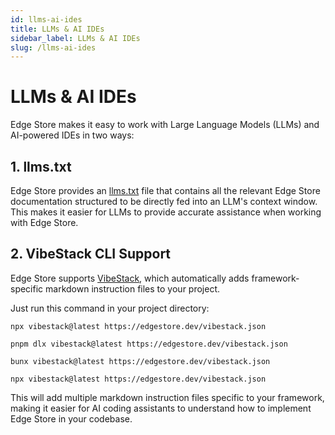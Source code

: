 ```yaml
---
id: llms-ai-ides
title: LLMs & AI IDEs
sidebar_label: LLMs & AI IDEs
slug: /llms-ai-ides
---
```



# LLMs & AI IDEs

Edge Store makes it easy to work with Large Language Models (LLMs) and AI-powered IDEs in two ways:

## 1. llms.txt

Edge Store provides an [llms.txt](https://edgestore.dev/llms.txt) file that contains all the relevant Edge Store documentation structured to be directly fed into an LLM's context window. This makes it easier for LLMs to provide accurate assistance when working with Edge Store.

## 2. VibeStack CLI Support

Edge Store supports [VibeStack](https://vibestack.app), which automatically adds framework-specific markdown instruction files to your project.

Just run this command in your project directory:

<Tabs>
<TabItem value="npm" label="npm">

```shell
npx vibestack@latest https://edgestore.dev/vibestack.json
```

</TabItem>
<TabItem value="pnpm" label="pnpm">

```shell
pnpm dlx vibestack@latest https://edgestore.dev/vibestack.json
```

</TabItem>
<TabItem value="bun" label="bun">

```shell
bunx vibestack@latest https://edgestore.dev/vibestack.json
```

</TabItem>
<TabItem value="yarn" label="yarn">

```shell
npx vibestack@latest https://edgestore.dev/vibestack.json
```

</TabItem>
</Tabs>

This will add multiple markdown instruction files specific to your framework, making it easier for AI coding assistants to understand how to implement Edge Store in your codebase.
